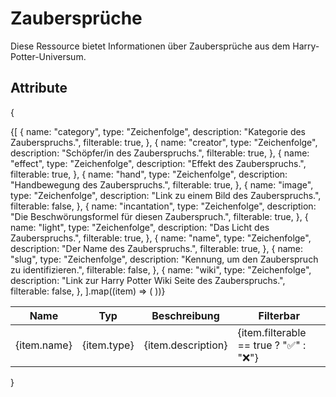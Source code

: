 # Zaubersprüche

Diese Ressource bietet Informationen über Zaubersprüche aus dem Harry-Potter-Universum.

## Attribute

{
<table>
  <thead>
    <tr>
      <th>Name</th>
      <th>Typ</th>
      <th>Beschreibung</th>
      <th>Filterbar</th>
    </tr>
  </thead>
  <tbody>
    {[
      {
        name: "category",
        type: "Zeichenfolge",
        description: "Kategorie des Zauberspruchs.",
        filterable: true,
      },
      {
        name: "creator",
        type: "Zeichenfolge",
        description: "Schöpfer/in des Zauberspruchs.",
        filterable: true,
      },
      {
        name: "effect",
        type: "Zeichenfolge",
        description: "Effekt des Zauberspruchs.",
        filterable: true,
      },
      {
        name: "hand",
        type: "Zeichenfolge",
        description: "Handbewegung des Zauberspruchs.",
        filterable: true,
      },
      {
        name: "image",
        type: "Zeichenfolge",
        description: "Link zu einem Bild des Zauberspruchs.",
        filterable: false,
      },
      {
        name: "incantation",
        type: "Zeichenfolge",
        description: "Die Beschwörungsformel für diesen Zauberspruch.",
        filterable: true,
      },
      {
        name: "light",
        type: "Zeichenfolge",
        description: "Das Licht des Zauberspruchs.",
        filterable: true,
      },
      {
        name: "name",
        type: "Zeichenfolge",
        description: "Der Name des Zauberspruchs.",
        filterable: true,
      },
      {
        name: "slug",
        type: "Zeichenfolge",
        description: "Kennung, um den Zauberspruch zu identifizieren.",
        filterable: false,
      },
      {
        name: "wiki",
        type: "Zeichenfolge",
        description: "Link zur Harry Potter Wiki Seite des Zauberspruchs.",
        filterable: false,
      },
    ].map((item) => (
      <tr key={item.name}>
        <td>{item.name}</td>
        <td>{item.type}</td>
        <td>{item.description}</td>
        <td>{item.filterable == true ? "✅" : "❌"}</td>
      </tr>
    ))}
  </tbody>
</table>
}
